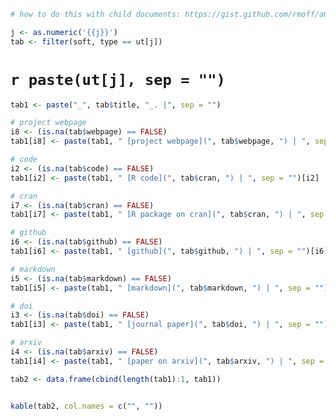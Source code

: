 ```r
# how to do this with child documents: https://gist.github.com/rmoff/a043676a2f084b81a434

j <- as.numeric('{{j}}')
tab <- filter(soft, type == ut[j])
```

# `r paste(ut[j], sep = "")` {-} 

```r
tab1 <- paste("_", tab$title, "_. |", sep = "")

# project webpage
i8 <- (is.na(tab$webpage) == FALSE)
tab1[i8] <- paste(tab1, " [project webpage](", tab$webpage, ") | ", sep = "")[i8]

# code
i2 <- (is.na(tab$code) == FALSE)
tab1[i2] <- paste(tab1, " [R code](", tab$cran, ") | ", sep = "")[i2]

# cran
i7 <- (is.na(tab$cran) == FALSE)
tab1[i7] <- paste(tab1, " [R package on cran](", tab$cran, ") | ", sep = "")[i7]

# github
i6 <- (is.na(tab$github) == FALSE)
tab1[i6] <- paste(tab1, " [github](", tab$github, ") | ", sep = "")[i6]

# markdown
i5 <- (is.na(tab$markdown) == FALSE)
tab1[i5] <- paste(tab1, " [markdown](", tab$markdown, ") | ", sep = "")[i5]

# doi
i3 <- (is.na(tab$doi) == FALSE)
tab1[i3] <- paste(tab1, " [journal paper](", tab$doi, ") | ", sep = "")[i3]

# arxiv
i4 <- (is.na(tab$arxiv) == FALSE)
tab1[i4] <- paste(tab1, " [paper on arxiv](", tab$arxiv, ") | ", sep = "")[i4]

tab2 <- data.frame(cbind(length(tab1):1, tab1))


kable(tab2, col.names = c("", ""))
```

